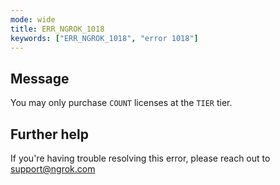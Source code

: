 ```yaml
---
mode: wide
title: ERR_NGROK_1018
keywords: ["ERR_NGROK_1018", "error 1018"]
---
```


## Message

You may only purchase `COUNT` licenses at the `TIER` tier.

## Further help

If you're having trouble resolving this error, please reach out to [support@ngrok.com](mailto:support@ngrok.com?subject=Help%20with%20ERR_NGROK_1018)
